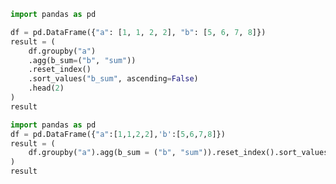 

```python
import pandas as pd

df = pd.DataFrame({"a": [1, 1, 2, 2], "b": [5, 6, 7, 8]})
result = (
    df.groupby("a")
    .agg(b_sum=("b", "sum"))
    .reset_index()
    .sort_values("b_sum", ascending=False)
    .head(2)
)
result
```

```python
import pandas as pd
df = pd.DataFrame({"a":[1,1,2,2],'b':[5,6,7,8]})
result = (
    df.groupby("a").agg(b_sum = ("b", "sum")).reset_index().sort_values('b_sum', ascending=False).head(2)
)
result
```
